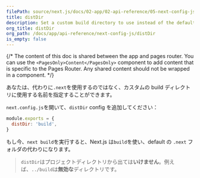 ```yaml
---
filePath: source/next.js/docs/02-app/02-api-reference/05-next-config-js/distDir.mdx
title: distDir
description: Set a custom build directory to use instead of the default .next directory.
org_title: distDir
org_path: /docs/app/api-reference/next-config-js/distDir
is_empty: false
---
```


{/* The content of this doc is shared between the app and pages router. You can use the `<PagesOnly>Content</PagesOnly>` component to add content that is specific to the Pages Router. Any shared content should not be wrapped in a component. */}

あなたは、代わりに`.next`を使用するのではなく、カスタムの build ディレクトリに使用する名前を指定することができます。

`next.config.js`を開いて、`distDir` config を追加してください：

```js:next.config.js
module.exports = {
  distDir: 'build',
}
```

もし今、`next build`を実行すると、Next.js は`build`を使い、default の `.next` フォルダの代わりになります。

> `distDir`はプロジェクトディレクトリから出ては**いけません**。例えば、`../build`は**無効な**ディレクトリです。
